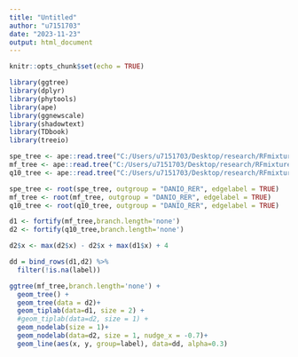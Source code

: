 ```yaml
---
title: "Untitled"
author: "u7151703"
date: "2023-11-23"
output: html_document
---
```


```r
knitr::opts_chunk$set(echo = TRUE)
```


```r
library(ggtree)
library(dplyr)
library(phytools)
library(ape)
library(ggnewscale)
library(shadowtext)
library(TDbook)
library(treeio)
```

```r
spe_tree <- ape::read.tree("C:/Users/u7151703/Desktop/research/RFmixture/data/mammal/trees/aa_t90_unrooted.treefile")
mf_tree <- ape::read.tree("C:/Users/u7151703/Desktop/research/RFmixture/data/mammal/trees/ast_bic_unroot.treefile")
q10_tree <- ape::read.tree("C:/Users/u7151703/Desktop/research/RFmixture/data/mammal/trees/ast_q10_unroot.treefile")
```


```r
spe_tree <- root(spe_tree, outgroup = "DANIO_RER", edgelabel = TRUE)
mf_tree <- root(mf_tree, outgroup = "DANIO_RER", edgelabel = TRUE)
q10_tree <- root(q10_tree, outgroup = "DANIO_RER", edgelabel = TRUE)
```


```r
d1 <- fortify(mf_tree,branch.length='none')
d2 <- fortify(q10_tree,branch.length='none')
```

```r
d2$x <- max(d2$x) - d2$x + max(d1$x) + 4

dd = bind_rows(d1,d2) %>% 
  filter(!is.na(label)) 

```


```r
ggtree(mf_tree,branch.length='none') + 
  geom_tree() + 
  geom_tree(data = d2)+
  geom_tiplab(data=d1, size = 2) +
  #geom_tiplab(data=d2, size = 1) +
  geom_nodelab(size = 1)+
  geom_nodelab(data=d2, size = 1, nudge_x = -0.7)+
  geom_line(aes(x, y, group=label), data=dd, alpha=0.3)
```











